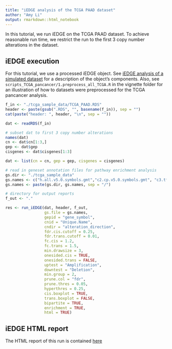 ```yaml
---
title: "iEDGE analysis of the TCGA PAAD dataset"
author: "Amy Li"
output: rmarkdown::html_notebook
---
```


In this tutorial, we run iEDGE on the TCGA PAAD dataset. To achieve
reasonable run time, we restrict the run to the first 3 copy number
alterations in the dataset.

## iEDGE execution

For this tutorial, we use a processed iEDGE object. See 
[iEDGE analysis of a simulated dataset](https://montilab.github.io/iEDGE/articles/iedge-simple-run.html)
for a description of the object's components. Also, see
`scripts_TCGA_pancancer/1.preprocess_all_TCGA.R` in the vignette
folder for an illustration of how to datasets were preprocessed for the TCGA
pancancer analysis.

```r
f_in <- "./tcga_sample_data/TCGA_PAAD.RDS"
header <- paste(gsub(".RDS", "", basename(f_in)), sep = "")
cat(paste("header: ", header, "\n", sep = ""))

dat <- readRDS(f_in)

# subset dat to first 3 copy number alterations
names(dat)
cn <- dat$cn[1:3,]
gep <- dat$gep
cisgenes <- dat$cisgenes[1:3]

dat <- list(cn = cn, gep = gep, cisgenes = cisgenes)

# read in geneset annotation files for pathway enrichment analysis
gs.dir <- "./tcga_sample_data"
gs.names <- c("h.all.v5.0.symbols.gmt","c2.cp.v5.0.symbols.gmt", "c3.tft.v5.0.symbols.gmt")
gs.names <- paste(gs.dir, gs.names, sep = "/")

# directory for output reports
f_out <- "."

res <- run_iEDGE(dat, header, f_out, 
                 gs.file = gs.names, 
                 gepid = "gene_symbol",
                 cnid = "Unique.Name", 
                 cndir = "alteration_direction",
                 fdr.cis.cutoff = 0.25, 
                 fdr.trans.cutoff = 0.01,
                 fc.cis = 1.2,
                 fc.trans = 1.5,
                 min.drawsize = 3,
                 onesided.cis = TRUE, 
                 onesided.trans = FALSE,
                 uptest = "Amplification",
                 downtest = "Deletion", 
                 min.group = 2,
                 prune.col = "fdr",
                 prune.thres = 0.05,
                 hyperthres = 0.25,
                 cis.boxplot = TRUE,
                 trans.boxplot = FALSE,
                 bipartite = TRUE,
                 enrichment = TRUE,
                 html = TRUE)
```


## iEDGE HTML report

The HTML report of this run is contained [here](file:./TCGA_PAAD/html/index.html)
